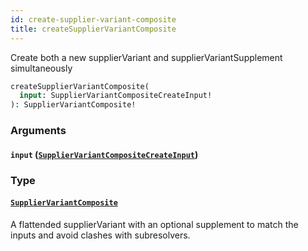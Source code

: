 ```yaml
---
id: create-supplier-variant-composite
title: createSupplierVariantComposite
---
```



Create both a new supplierVariant and supplierVariantSupplement simultaneously


```graphql
createSupplierVariantComposite(
  input: SupplierVariantCompositeCreateInput!
): SupplierVariantComposite!

```


### Arguments

#### `input` ([`SupplierVariantCompositeCreateInput`](/developers/supplier-apis/supply-api/graphql/reference/inputs/supplier-variant-composite-create-input))




### Type

#### [`SupplierVariantComposite`](/developers/supplier-apis/supply-api/graphql/reference/objects/supplier-variant-composite) 

A flattended supplierVariant with an optional supplement to match the inputs and avoid clashes with subresolvers.




